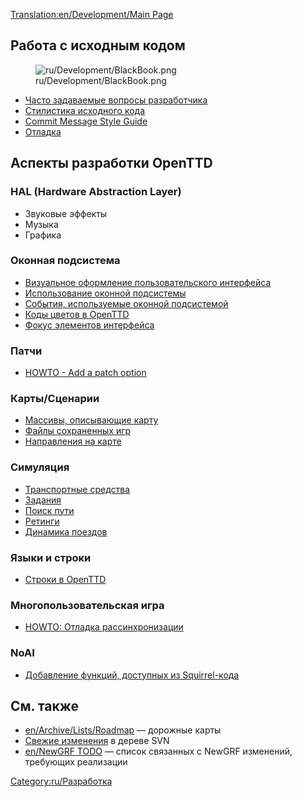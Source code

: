 [[Translation:en/Development/Main Page]]
{{ru/Перевод|en/Development/Main Page|90}}
{{en/Development/Navigation}}

==Работа с исходным кодом==
[[File:ru/Development/BlackBook.png|left]]

* [[ru/Development/Часто задаваемые вопросы разработчика|Часто задаваемые вопросы разработчика]]
* [[en/Development/Coding style|Стилистика исходного кода]]
* [[en/Development/Coding style|Commit Message Style Guide]]
* [[en/Development/Debugging|Отладка]]

==Аспекты разработки OpenTTD==

===HAL (Hardware Abstraction Layer)===
* Звуковые эффекты
* Музыка
* Графика

===Оконная подсистема===
* [[en/Development/GUI Style Guide|Визуальное оформление пользовательского интерфейса]]
* [[en/Archive/Source/OpenTTDDevBlackBook/Window/UseWindows|Использование оконной подсистемы]]
* [[en/OpenTTDDevBlackBook/Window/WindowEvents|События, используемые оконной подсистемой]]
* [[en/Archive/Source/OpenTTDDevBlackBook/Window/Colours|Коды цветов в OpenTTD]]
* [[en/Archive/Source/OpenTTDDevBlackBook/Window/WidgetFocus|Фокус элементов интерфейса]]

===Патчи===

* [[en/Archive/Source/OpenTTDDevBlackBook/Settings/AddSetting|HOWTO - Add a patch option]]

===Карты/Сценарии===

* [[en/OpenTTDDevBlackBook/Map/MapArray|Массивы, описывающие карту]]
* [[en/Archive/Source/OpenTTDDevBlackBook/Map/SaveGame|Файлы сохраненных игр]]
* [[en/Development/Directions|Направления на карте]]

===Симуляция===

* [[en/Archive/Source/OpenTTDDevBlackBook/Simulation/Vehicles|Транспортные средства]]
* [[en/Archive/Source/OpenTTDDevBlackBook/Simulation/Orders|Задания]]
* [[en/Archive/Source/OpenTTDDevBlackBook/Simulation/Pathfinding|Поиск пути]]
* [[en/OpenTTDDevBlackBook/Simulation/Ratings|Ретинги]]
* [[en/Archive/Source/OpenTTDDevBlackBook/Simulation/Train Acceleration|Динамика поездов]]

===Языки и строки===

* [[en/Archive/Source/Strings|Строки в OpenTTD]]

===Многопользовательская игра===

*[[en/Archive/Source/OpenTTDDevBlackBook/Network/Desync debugging| HOWTO: Отладка рассинхронизации]]

===NoAI===
* [[en/Archive/Source/OpenTTDDevBlackBook/NoAI/Adding a squirrel function|Добавление функций, доступных из Squirrel-кода]]

==См. также==
* [[en/Archive/Lists/Roadmap]] &mdash; дорожные карты
* [[ru/Недавние и последние события|Свежие изменения]] в дереве SVN
* [[en/NewGRF TODO]] &mdash; список связанных с NewGRF изменений, требующих реализации

[[Category:ru/Разработка]]